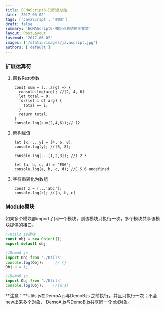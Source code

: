 ```yaml
---
title: ECMAScript6-知识点总结
date: '2017-06-02'
tags: ['JavaScript', '前端']
draft: false
summary: 'ECMAScript6-知识点总结相关文章'
layout: PostLayout
lastmod: '2017-06-02'
images: ['/static/images/javascript.jpg']
authors: ['default']
---
```


### 扩展运算符
1. 函数Rest参数
```
    const sum = (...arg) => {
      console.log(arg); //[2, 4, 6]
      let total = 0;
      for(let i of arg) {
        total += i;
      }
      return total;
    }
    console.log(sum(2,4,6));// 12
```
2. 解构赋值
```
    let [x, ...y] = [4, 6, 8];
    console.log(y); //[6, 8];

    console.log(...[1,2,3]); //1 2 3

    let [a, b, c, d] = 'ES6';
    console.log(a, b, c, d); //E S 6 undefined
```
3. 字符串转化为数组
```
    const z = [...'abc'];
    console.log(z); //[a, b, c]
```
### Module模块
如果多个模块都import了同一个模块，则该模块只执行一次，多个模块共享该模块提供的接口。
```javascript
//Utils.js模块
const obj = new Object();
export default obj;

//DemoA.js
import Obj from './Utils'
console.log(Obj);     // {}
Obj.a = 1;

//DemoB.js
import Obj from './Utils'
console.log(Obj);    //{a:1}
```
**注意：**Utils.js在DemoA.js与DemoB.js 之前执行，并且只执行一次；不会new出来多个对象， DemoA.js与DemoB.js共享同一个obj对象。
